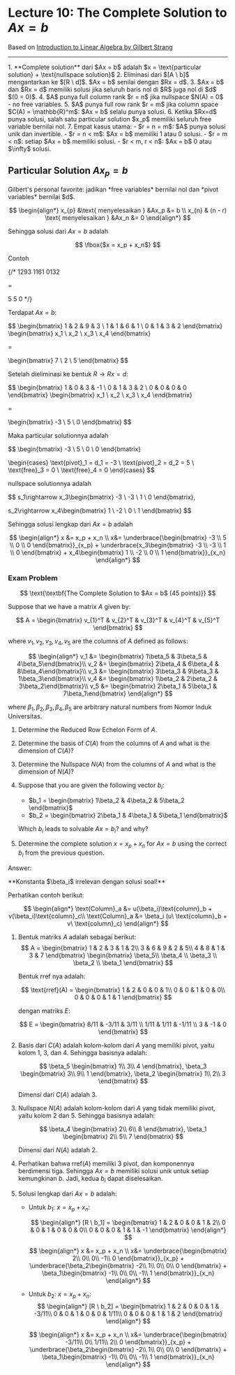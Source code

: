 
# Lecture 10: The Complete Solution to $Ax = b$

Based on [Introduction to Linear Algebra by Gilbert Strang](https://ocw.mit.edu/resources/res-18-010-a-2020-vision-of-linear-algebra-spring-2020/)

---

<Callout type="info">
1. **Complete solution** dari $Ax = b$ adalah $x = \text{particular solution} + \text{nullspace solution}$
2. Eliminasi dari $[A \ b]$ mengantarkan ke $[R \ d]$. $Ax = b$ senilai dengan $Rx = d$.
3. $Ax = b$ dan $Rx = d$ memiliki solusi jika seluruh baris nol di $R$ juga nol di $d$ $(0 = 0)$.
4. $A$ punya full column rank $r = n$ jika nullspace $N(A) = 0$ - no free variables.
5. $A$ punya full row rank $r = m$ jika column space $C(A) = \mathbb{R}^m$: $Ax = b$ selalu punya solusi.
6. Ketika $Rx=d$ punya solusi, salah satu particular solution $x_p$ memiliki seluruh free variable bernilai nol.
7. Empat kasus utama:
    - $r = n = m$: $A$ punya solusi unik dan invertible.
    - $r = n < m$: $Ax = b$ memiliki 1 atau 0 solusi.
    - $r = m < n$: setiap $Ax = b$ memiliki solusi.
    - $r < m, r < n$: $Ax = b$ 0 atau $\infty$ solusi.
</Callout>

## Particular Solution $Ax_p = b$

<Callout type="info">
Gilbert's personal favorite: jadikan *free variables* bernilai nol dan *pivot variables* bernilai $d$.
</Callout>

$$
\begin{align*}
x_{p} &\text{ menyelesaikan } &Ax_p &= b \\
x_{n} & (n - r) \text{ menyelesaikan } &Ax_n &= 0
\end{align*}
$$

Sehingga solusi dari $Ax = b$ adalah 

$$
\fbox{$x = x_p + x_n$}
$$

Contoh 

{/* 
1293
1161
0132

=

5
5
0
*/}

Terdapat $Ax = b$:

$$
\begin{bmatrix}
1 & 2 & 9 & 3 \\
1 & 1 & 6 & 1 \\
0 & 1 & 3 & 2
\end{bmatrix}
\begin{bmatrix}
x_1 \\
x_2 \\
x_3 \\
x_4
\end{bmatrix}

=

\begin{bmatrix}
7 \\
2 \\
5 
\end{bmatrix}
$$

Setelah dieliminasi ke bentuk $R \rightarrow Rx = d$:

$$
\begin{bmatrix}
1 & 0 & 3 & -1 \\
0 & 1 & 3 & 2 \\
0 & 0 & 0 & 0
\end{bmatrix}
\begin{bmatrix}
x_1 \\
x_2 \\
x_3 \\
x_4
\end{bmatrix}

=

\begin{bmatrix}
-3 \\
5 \\
0
\end{bmatrix}
$$

Maka particular solutionnya adalah

$$
\begin{bmatrix}
-3 \\
5 \\
0 \\
0
\end{bmatrix}

\begin{cases}
\text{pivot}_1 = d_1 = -3 \\
\text{pivot}_2 = d_2 = 5 \\
\text{free}_3 = 0 \\
\text{free}_4 = 0
\end{cases}
$$

nullspace solutionnya adalah

$$
s_1\rightarrow x_3\begin{bmatrix}
-3 \\
-3 \\
1 \\
0
\end{bmatrix},

s_2\rightarrow x_4\begin{bmatrix}
1 \\
-2 \\
0 \\
1
\end{bmatrix}
$$

Sehingga solusi lengkap dari $Ax = b$ adalah

$$
\begin{align*}
x &= x_p + x_n \\
x&= \underbrace{\begin{bmatrix}
-3 \\
5 \\
0 \\
0
\end{bmatrix}}_{x_p} + \underbrace{x_3\begin{bmatrix}
-3 \\
-3 \\
1 \\
0
\end{bmatrix} + x_4\begin{bmatrix}
1 \\
-2 \\
0 \\
1
\end{bmatrix}}_{x_n}
\end{align*}
$$

### Exam Problem

$$
\text{\textbf{The Complete Solution to $Ax = b$ (45 points)}}
$$

Suppose that we have a matrix $A$ given by:

$$
A = \begin{bmatrix}
v_{1}^T & v_{2}^T & v_{3}^T & v_{4}^T & v_{5}^T
\end{bmatrix}
$$

where $v_1, v_2, v_3, v_4, v_5$ are the columns of $A$ defined as follows:

$$
\begin{align*}
v_1 &= \begin{bmatrix} 1\beta_5 & 3\beta_5 & 4\beta_5\end{bmatrix}\\
v_2 &= \begin{bmatrix} 2\beta_4 & 6\beta_4 & 8\beta_4\end{bmatrix}\\
v_3 &= \begin{bmatrix} 3\beta_3 & 9\beta_3 & 1\beta_3\end{bmatrix}\\
v_4 &= \begin{bmatrix} 1\beta_2 & 2\beta_2 & 3\beta_2\end{bmatrix}\\
v_5 &= \begin{bmatrix} 2\beta_1 & 5\beta_1 & 7\beta_1\end{bmatrix}
\end{align*}
$$

where $\beta_1, \beta_2, \beta_3, \beta_4, \beta_5$ are arbitrary natural numbers from Nomor Induk Universitas.

1. Determine the Reduced Row Echelon Form of $A$.
2. Determine the basis of $C(A)$ from the columns of $A$ and what is the dimension of $C(A)$?
3. Determine the Nullspace $N(A)$ from the columns of $A$ and what is the dimension of $N(A)$?
4. Suppose that you are given the following vector $b_i$:
    - $b_1 = \begin{bmatrix} 1\beta_2 & 4\beta_2 & 5\beta_2 \end{bmatrix}$
    - $b_2 = \begin{bmatrix} 2\beta_1 & 4\beta_1 & 5\beta_1 \end{bmatrix}$

    Which $b_i$ leads to solvable $Ax = b_i$? and why?
5. Determine the complete solution $x = x_p + x_n$ for $Ax = b$ using the correct $b_i$ from the previous question.

Answer:

<Callout type="error">
**Konstanta $\beta_i$ irrelevan dengan solusi soal!**

Perhatikan contoh berikut:

$$
\begin{align*}
\text{Column}_a &= u(\beta_i)\text{column}_b + v(\beta_i)\text{column}_c\\
\text{Column}_a &= \beta_i (u\ \text{column}_b + v\ \text{column}_c)
\end{align*}
$$
</Callout>

1. Bentuk matriks $A$ adalah sebagai berikut:
    $$
    A = \begin{bmatrix}
    1 & 2 & 3 & 1 & 2\\
    3 & 6 & 9 & 2 & 5\\
    4 & 8 & 1 & 3 & 7
    \end{bmatrix}
    \begin{bmatrix}
    \beta_5\\ \beta_4 \\ \beta_3 \\ \beta_2 \\ \beta_1
    \end{bmatrix}
    $$

    Bentuk rref nya adalah:

    $$
    \text{rref}(A) = 
    \begin{bmatrix}
    1 & 2 & 0 & 0 & 1\\
    0 & 0 & 1 & 0 & 0\\
    0 & 0 & 0 & 1 & 1
    \end{bmatrix}
    $$

    dengan matriks $E$:

    $$
    E = 
    \begin{bmatrix}
    8/11 & -3/11 & 3/11 \\
    1/11 & 1/11 & -1/11 \\
    3 & -1 & 0 
    \end{bmatrix}
    $$
2. Basis dari $C(A)$ adalah kolom-kolom dari $A$ yang memiliki pivot, yaitu kolom 1, 3, dan 4. Sehingga basisnya adalah:

    $$
    \beta_5
    \begin{bmatrix}
    1\\ 3\\ 4
    \end{bmatrix},
    \beta_3
    \begin{bmatrix}
    3\\ 9\\ 1
    \end{bmatrix},
    \beta_2
    \begin{bmatrix}
    1\\ 2\\ 3
    \end{bmatrix}
    $$

    Dimensi dari $C(A)$ adalah 3.
3. Nullspace $N(A)$ adalah kolom-kolom dari $A$ yang tidak memiliki pivot, yaitu kolom 2 dan 5. Sehingga basisnya adalah:

    $$
    \beta_4
    \begin{bmatrix}
    2\\ 6\\ 8
    \end{bmatrix},
    \beta_1
    \begin{bmatrix}
    2\\ 5\\ 7
    \end{bmatrix}
    $$

    Dimensi dari $N(A)$ adalah 2.
4. Perhatikan bahwa $\text{rref}(A)$ memiliki 3 pivot, dan komponennya berdimensi tiga. Sehingga $Ax = b$ memiliki solusi unik untuk setiap kemungkinan $b$. Jadi, kedua $b_i$ dapat diselesaikan.
5. Solusi lengkap dari $Ax = b$ adalah:
    - Untuk $b_1$: $x = x_p + x_n$:

        $$
        \begin{align*}
        [R \ b_1] = \begin{bmatrix}
        1 & 2 & 0 & 0 & 1 & 2\\
        0 & 0 & 1 & 0 & 0 & 0\\
        0 & 0 & 0 & 1 & 1 & -1
        \end{bmatrix}
        \end{align*}
        $$

        $$
        \begin{align*}
        x &= x_p + x_n \\
        x&= \underbrace{\begin{bmatrix}
        2\\ 0\\ 0\\ -1\\ 0
        \end{bmatrix}}_{x_p} + \underbrace{\beta_2\begin{bmatrix}
        -2\\ 1\\ 0\\ 0\\ 0
        \end{bmatrix} + \beta_1\begin{bmatrix}
        -1\\ 0\\ 0\\ -1\\ 1
        \end{bmatrix}}_{x_n}
        \end{align*}
        $$

    - Untuk $b_2$: $x = x_p + x_n$:
        $$
        \begin{align*}
        [R \ b_2] = \begin{bmatrix}
        1 & 2 & 0 & 0 & 1 & -3/11\\
        0 & 0 & 1 & 0 & 0 & 1/11\\
        0 & 0 & 0 & 1 & 1 & 2
        \end{bmatrix}
        \end{align*}
        $$

        $$
        \begin{align*}
        x &= x_p + x_n \\
        x&= \underbrace{\begin{bmatrix}
        -3/11\\ 0\\ 1/11\\ 2\\ 0
        \end{bmatrix}}_{x_p} + \underbrace{\beta_2\begin{bmatrix}
        -2\\ 1\\ 0\\ 0\\ 0
        \end{bmatrix} + \beta_1\begin{bmatrix}
        -1\\ 0\\ 0\\ -1\\ 1
        \end{bmatrix}}_{x_n}
        \end{align*}
        $$